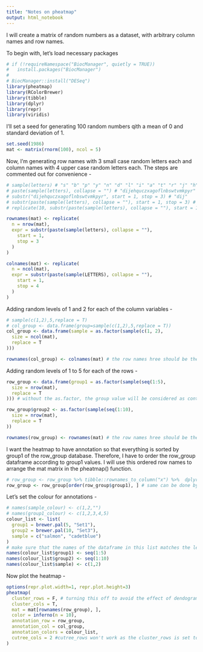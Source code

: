 ```yaml
---
title: "Notes on pheatmap"
output: html_notebook
---
```


I will create a matrix of random numbers as a dataset, with arbitrary column names and row names.

To begin with, let's load necessary packages

```r
# if (!requireNamespace("BiocManager", quietly = TRUE))
#   install.packages("BiocManager")
#
# BiocManager::install("DESeq")
library(pheatmap)
library(RColorBrewer)
library(tibble)
library(dplyr)
library(repr)
library(viridis)
```

I'll set a seed for generating 100 random numbers qith a mean of 0 and standard deviation of 1.
```r
set.seed(1986)
mat <- matrix(rnorm(100), ncol = 5)
```

Now, I'm generating row names with 3 small case random letters each and column names with 4 upper case random letters each. The steps are commented out for convenience -
```r
# sample(letters) # "s" "b" "p" "y" "n" "d" "l" "i" "a" "t" "r" "j" "h" "o" "f" "q" "u" "z" "k" "w" "c" "v" "x" "m" "g" "e"
# paste(sample(letters), collapse = "") # "dijehquczxagoflnbswtvmkpyr"
# substr("dijehquczxagoflnbswtvmkpyr", start = 1, stop = 3) # "dij"
# substr(paste(sample(letters), collapse = ""), start = 1, stop = 3) # "obv"
# replicate(10, substr(paste(sample(letters), collapse = ""), start = 1, stop = 3)) # "nke" "dot" "owy" "rnm" "yug" "tak" "cdu" "iac" "rpz" "biy"

rownames(mat) <- replicate(
  n = nrow(mat),
  expr = substr(paste(sample(letters), collapse = ""),
    start = 1,
    stop = 3
  )
)

colnames(mat) <- replicate(
  n = ncol(mat),
  expr = substr(paste(sample(LETTERS), collapse = ""),
    start = 1,
    stop = 4
  )
)

```

Adding random levels of 1 and 2 for each of the column variables -
```r
# sample(c(1,2),5,replace = T)
# col_group <- data.frame(group=sample(c(1,2),5,replace = T))
col_group <- data.frame(sample = as.factor(sample(c(1, 2),
  size = ncol(mat),
  replace = T
)))

rownames(col_group) <- colnames(mat) # the row names hree should be the same as the col name of the mat

```

Adding random levels of 1 to 5 for each of the rows -
```r
row_group <- data.frame(group1 = as.factor(sample(seq(1:5),
  size = nrow(mat),
  replace = T
))) # without the as.factor, the group value will be considered as continuous on the plot

row_group$group2 <- as.factor(sample(seq(1:10),
  size = nrow(mat),
  replace = T
))

rownames(row_group) <- rownames(mat) # the row names hree should be the same as the row name of the mat

```

I want the heatmap to have annotation so that everything is sorted by group1 of the row_group database. Therefore, I have to order the row_group dataframe according to group1 values. I will use this ordered row names to arrange the mat matrix in the pheatmap() function.

```r
# row_group <- row_group %>% tibble::rownames_to_column("x") %>%  dplyr::arrange(by=group1)  %>% tibble::column_to_rownames("x") # with dplyr, the row name is not retained, so I had to use tibble::rownames_to_column("a new col name") to keep the row names and then give it back with tibble::column_to_rownames("the same col name") 
row_group <- row_group[order(row_group$group1), ] # same can be done by order()
```
Let's set the colour for annotations -
```r

# names(sample_colour) <- c(1,2,"")
# names(group1_colour) <- c(1,2,3,4,5)
colour_list <- list(
  group1 = brewer.pal(5, "Set1"),
  group2 = brewer.pal(10, "Set3"),
  sample = c("salmon", "cadetblue")
)
# make sure that the names of the dataframe in this list matches the levels of corresponding factors, like col_group$sample has only two levels (1,2) and those are numerical.
names(colour_list$group1) <- seq(1:5) 
names(colour_list$group2) <- seq(1:10)
names(colour_list$sample) <- c(1,2)
```


Now plot the heatmap -
```r
options(repr.plot.width=1, repr.plot.height=3)
pheatmap(
  cluster_rows = F, # turning this off to avoid the effect of dendogram and sort the annotation according to group1 of annotation dataframe
  cluster_cols = T,
  mat = mat[rownames(row_group), ],
  color = inferno(n = 10),
  annotation_row = row_group,
  annotation_col = col_group,
  annotation_colors = colour_list,
  cutree_cols = 2 #cutree_rows won't work as the cluster_rows is set to FALSE
)


```